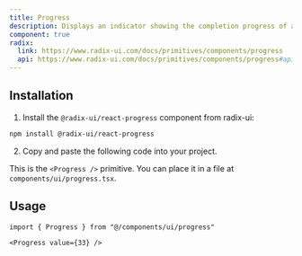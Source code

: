 ```yaml
---
title: Progress
description: Displays an indicator showing the completion progress of a task, typically displayed as a progress bar.
component: true
radix:
  link: https://www.radix-ui.com/docs/primitives/components/progress
  api: https://www.radix-ui.com/docs/primitives/components/progress#api-reference
---
```


<ComponentExample src="/components/examples/progress/demo.tsx">
  <ProgressDemo />
</ComponentExample>

## Installation

1. Install the `@radix-ui/react-progress` component from radix-ui:

```bash
npm install @radix-ui/react-progress
```

2. Copy and paste the following code into your project.

<ComponentSource src="/components/progress.tsx" />

<Callout>

This is the `<Progress />` primitive. You can place it in a file at `components/ui/progress.tsx`.

</Callout>

## Usage

```tsx
import { Progress } from "@/components/ui/progress"
```

```tsx
<Progress value={33} />
```
